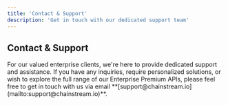 ```yaml
---
title: 'Contact & Support'
description: 'Get in touch with our dedicated support team'
---
```


## Contact & Support

<Card>
  <div className="flex items-center space-x-3">
    <div>
      For our valued enterprise clients, we're here to provide dedicated support and assistance. If you have any inquiries, require personalized solutions, or wish to explore the full range of our Enterprise Premium APIs, please feel free to get in touch with us via email **[support@chainstream.io](mailto:support@chainstream.io)**.
    </div>
  </div>
</Card> 